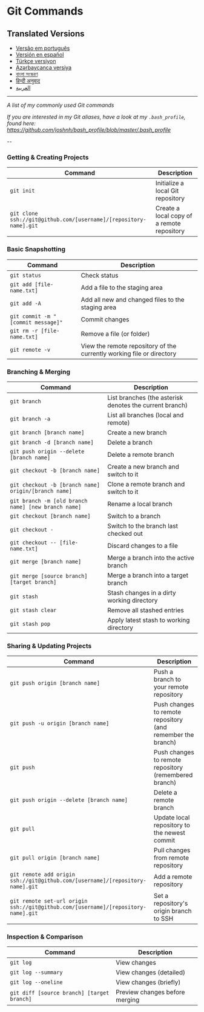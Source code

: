 # Git Commands

## Translated Versions

- [Versão em português](READMEpt.md)
- [Versión en español](READMEes.md)
- [Türkçe versiyon](READMEtr.md)
- [Azərbaycanca versiya](READMEaz.md)
- [বাংলা সংস্করণ](READMEbn.md)
- [हिन्दी अनुवाद](READMEhi.md)
- [العربية](READMEar.md)

---

_A list of my commonly used Git commands_

_If you are interested in my Git aliases, have a look at my `.bash_profile`, found here: https://github.com/joshnh/bash_profile/blob/master/.bash_profile_

--

### Getting & Creating Projects

| Command                                                           | Description                                |
| ----------------------------------------------------------------- | ------------------------------------------ |
| `git init`                                                        | Initialize a local Git repository          |
| `git clone ssh://git@github.com/[username]/[repository-name].git` | Create a local copy of a remote repository |

### Basic Snapshotting

| Command                            | Description                                                           |
| ---------------------------------- | --------------------------------------------------------------------- |
| `git status`                       | Check status                                                          |
| `git add [file-name.txt]`          | Add a file to the staging area                                        |
| `git add -A`                       | Add all new and changed files to the staging area                     |
| `git commit -m "[commit message]"` | Commit changes                                                        |
| `git rm -r [file-name.txt]`        | Remove a file (or folder)                                             |
| `git remote -v`                    | View the remote repository of the currently working file or directory |

### Branching & Merging

| Command                                              | Description                                             |
| ---------------------------------------------------- | ------------------------------------------------------- |
| `git branch`                                         | List branches (the asterisk denotes the current branch) |
| `git branch -a`                                      | List all branches (local and remote)                    |
| `git branch [branch name]`                           | Create a new branch                                     |
| `git branch -d [branch name]`                        | Delete a branch                                         |
| `git push origin --delete [branch name]`             | Delete a remote branch                                  |
| `git checkout -b [branch name]`                      | Create a new branch and switch to it                    |
| `git checkout -b [branch name] origin/[branch name]` | Clone a remote branch and switch to it                  |
| `git branch -m [old branch name] [new branch name]`  | Rename a local branch                                   |
| `git checkout [branch name]`                         | Switch to a branch                                      |
| `git checkout -`                                     | Switch to the branch last checked out                   |
| `git checkout -- [file-name.txt]`                    | Discard changes to a file                               |
| `git merge [branch name]`                            | Merge a branch into the active branch                   |
| `git merge [source branch] [target branch]`          | Merge a branch into a target branch                     |
| `git stash`                                          | Stash changes in a dirty working directory              |
| `git stash clear`                                    | Remove all stashed entries                              |
| `git stash pop`                                      | Apply latest stash to working directory                 |

### Sharing & Updating Projects

| Command                                                                           | Description                                                 |
| --------------------------------------------------------------------------------- | ----------------------------------------------------------- |
| `git push origin [branch name]`                                                   | Push a branch to your remote repository                     |
| `git push -u origin [branch name]`                                                | Push changes to remote repository (and remember the branch) |
| `git push`                                                                        | Push changes to remote repository (remembered branch)       |
| `git push origin --delete [branch name]`                                          | Delete a remote branch                                      |
| `git pull`                                                                        | Update local repository to the newest commit                |
| `git pull origin [branch name]`                                                   | Pull changes from remote repository                         |
| `git remote add origin ssh://git@github.com/[username]/[repository-name].git`     | Add a remote repository                                     |
| `git remote set-url origin ssh://git@github.com/[username]/[repository-name].git` | Set a repository's origin branch to SSH                     |

### Inspection & Comparison

| Command                                    | Description                    |
| ------------------------------------------ | ------------------------------ |
| `git log`                                  | View changes                   |
| `git log --summary`                        | View changes (detailed)        |
| `git log --oneline`                        | View changes (briefly)         |
| `git diff [source branch] [target branch]` | Preview changes before merging |
